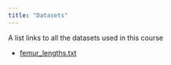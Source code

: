 ```yaml
---
title: "Datasets"
---
```


A list links to all the datasets used in this course

* [femur_lengths.txt](https://dl.dropboxusercontent.com/u/1648032/datasets_for_R_course/femur_lengths.txt)